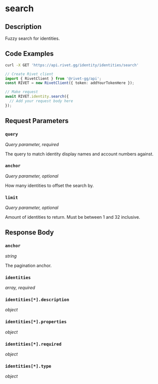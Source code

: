 

# search

## Description

Fuzzy search for identities.


## Code Examples

<CodeGroup title='Request' tag='GET' label='https://api.rivet.gg/identity/identities/search'>

```bash {{ title: 'cURL' }}
curl -X GET 'https://api.rivet.gg/identity/identities/search'
```

```ts
// Create Rivet client
import { RivetClient } from '@rivet-gg/api';
const RIVET = new RivetClient({ token: addYourTokenHere });

// Make request
await RIVET.identity.search({
  // Add your request body here
});
```

</CodeGroup>


## Request Parameters


### `query`

_Query parameter, required_


The query to match identity display names and account numbers against.


### `anchor`

_Query parameter, optional_


How many identities to offset the search by.


### `limit`

_Query parameter, optional_


Amount of identities to return. Must be between 1 and 32 inclusive.


## Response Body

### `anchor`

_string_

The pagination anchor.


### `identities`

_array, required_

### `identities[*].description`

_object_

### `identities[*].properties`

_object_

### `identities[*].required`

_object_

### `identities[*].type`

_object_



